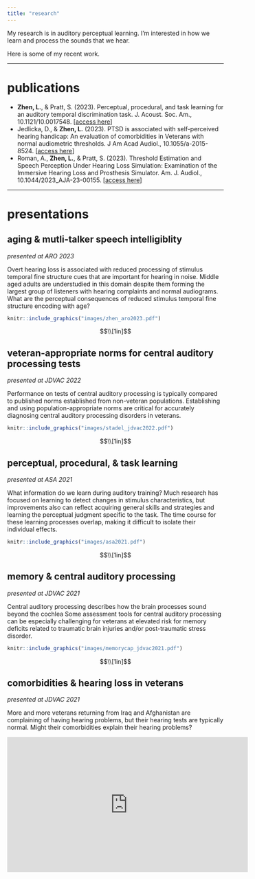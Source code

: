 ```yaml
---
title: "research"
---
```

My research is in auditory perceptual learning. I'm interested in how we learn and process the sounds that we hear.

Here is some of my recent work.

---

# publications
- **Zhen, L.**, & Pratt, S. (2023). Perceptual, procedural, and task learning for an auditory temporal discrimination task. J. Acoust. Soc. Am., 10.1121/10.0017548. [[access here](https://asa.scitation.org/doi/10.1121/10.0017548)]
- Jedlicka, D., & **Zhen, L.** (2023). PTSD is associated with self-perceived hearing handicap: An evaluation of comorbidities in Veterans with normal audiometric thresholds. J Am Acad Audiol., 10.1055/a-2015-8524. [[access here](https://pubmed.ncbi.nlm.nih.gov/36657469/)]
- Roman, A., **Zhen, L.**, & Pratt, S. (2023). Threshold Estimation and Speech Perception Under Hearing Loss Simulation: Examination of the Immersive Hearing Loss and Prosthesis Simulator. Am. J. Audiol., 10.1044/2023_AJA-23-00155. [[access here](https://pubmed.ncbi.nlm.nih.gov/37956704/)]

---

# presentations


## aging & mutli-talker speech intelligiblity
*presented at ARO 2023*

Overt hearing loss is associated with reduced processing of stimulus temporal fine structure cues that are important for hearing in noise. Middle aged adults are understudied in this domain despite them forming the largest group of listeners with hearing complaints and normal audiograms. What are the perceptual consequences of reduced stimulus temporal fine structure encoding with age?

```r
knitr::include_graphics("images/zhen_aro2023.pdf")
```

$$\\[1in]$$

## veteran-appropriate norms for central auditory processing tests
*presented at JDVAC 2022*

Performance on tests of central auditory processing is typically compared to published norms established from non-veteran populations. Establishing and using population-appropriate norms are critical for accurately diagnosing central auditory processing disorders in veterans.

```r
knitr::include_graphics("images/stadel_jdvac2022.pdf")
```

$$\\[1in]$$

## perceptual, procedural, & task learning
*presented at ASA 2021*

What information do we learn during auditory training? Much research has focused on learning to detect changes in stimulus characteristics, but improvements also can reflect acquiring general skills and strategies and learning the perceptual judgment specific to the task. The time course for these learning processes overlap, making it difficult to isolate their individual effects.

```r
knitr::include_graphics("images/asa2021.pdf")
```

$$\\[1in]$$

## memory & central auditory processing
*presented at JDVAC 2021*

Central auditory processing describes how the brain processes sound beyond the cochlea Some assessment tools for central auditory processing can be especially challenging for veterans at elevated risk for memory deficits related to traumatic brain injuries and/or post-traumatic stress disorder.

```r
knitr::include_graphics("images/memorycap_jdvac2021.pdf")
```

$$\\[1in]$$

## comorbidities & hearing loss in veterans
*presented at JDVAC 2021*

More and more veterans returning from Iraq and Afghanistan are complaining of having hearing problems, but their hearing tests are typically normal. Might their comorbidities explain their hearing problems?

<iframe width="560" height="315" src="https://www.youtube.com/embed/JgREjfMw7Uw" title="YouTube video player" frameborder="0" allow="accelerometer; autoplay; clipboard-write; encrypted-media; gyroscope; picture-in-picture" allowfullscreen></iframe>
